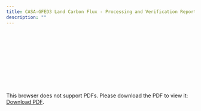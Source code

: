 ```yaml
---
title: CASA-GFED3 Land Carbon Flux - Processing and Verification Report
description: ""
---
```

<object data="./reports/casagfed-carbonflux-monthgrid-v3_Processing and Verification Report.pdf" type="application/pdf" width="1024px" height="1000px">
    <embed src="./reports/casagfed-carbonflux-monthgrid-v3_Processing and Verification Report.pdf">
        <p>This browser does not support PDFs. Please download the PDF to view it: <a href="./reports/casagfed-carbonflux-monthgrid-v3_Processing and Verification Report.pdf">Download PDF</a>.</p>
    </embed>
</object>